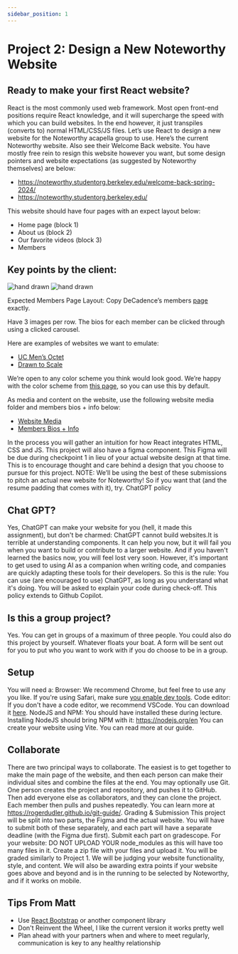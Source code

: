 ```yaml
---
sidebar_position: 1
---
```

# Project 2: Design a New Noteworthy Website

## Ready to make your first React website?

React is the most commonly used web framework. Most open front-end positions require React knowledge, and it will supercharge the speed with which you can build websites. In the end however, it just transpiles (converts to) normal HTML/CSS/JS files.
Let’s use React to design a new website for the Noteworthy acapella group to use. Here’s the current Noteworthy website. Also see their Welcome Back website. You have mostly free rein to resign this website however you want, but some design pointers and website expectations (as suggested by Noteworthy themselves) are below:

- https://noteworthy.studentorg.berkeley.edu/welcome-back-spring-2024/
- https://noteworthy.studentorg.berkeley.edu/

This website should have four pages with an expect layout below:
- Home page (block 1)
- About us (block 2)
- Our favorite videos (block 3)
- Members

## Key points by the client:
![hand drawn](NoteworthyAssets\Project2File1.png)
![hand drawn](NoteworthyAssets\Project2File2.png)


Expected Members Page Layout:
Copy DeCadence’s members [page](https://decadence.berkeley.edu/) exactly.

Have 3 images per row.
The bios for each member can be clicked through using a clicked carousel.

Here are examples of websites we want to emulate:
- [UC Men’s Octet](https://mensoctet.berkeley.edu/)
- [Drawn to Scale](https://drawntoscale.berkeley.edu/)

We’re open to any color scheme you think would look good. We’re happy with the color scheme from [this page](https://noteworthy.berkeley.edu/welcome-back-spring-2024/), so you can use this by default.

As media and content on the website, use the following website media folder and members bios + info below:
- [Website Media](https://drive.google.com/drive/folders/15dGomTiLMZ2z_doHh0zp3pA9spGsr8HT?usp=drive_link)
- [Members Bios + Info](https://docs.google.com/spreadsheets/d/1NWdNfx4CH4_cY8lPHSJBTnxYcYAjjBgUOnd1cPDL6d8/edit?resourcekey#gid=1687110568)

In the process you will gather an intuition for how React integrates HTML, CSS and JS.
This project will also have a figma component. This Figma will be due during checkpoint 1 in lieu of your actual website design at that time. This is to encourage thought and care behind a design that you choose to pursue for this project.
NOTE: We’ll be using the best of these submissions to pitch an actual new website for Noteworthy! So if you want that (and the resume padding that comes with it), try.
ChatGPT policy​

## Chat GPT?
Yes, ChatGPT can make your website for you (hell, it made this assignment), but don't be charmed: ChatGPT cannot build websites.It is terrible at understanding components. It can help you now, but it will fail you when you want to build or contribute to a larger website. And if you haven't learned the basics now, you will feel lost very soon.
However, it's important to get used to using AI as a companion when writing code, and companies are quickly adapting these tools for their developers.
So this is the rule: You can use (are encouraged to use) ChatGPT, as long as you understand what it's doing. You will be asked to explain your code during check-off.
This policy extends to Github Copilot.

## Is this a group project?​
Yes. You can get in groups of a maximum of three people. You could also do this project by yourself. Whatever floats your boat. A form will be sent out for you to put who you want to work with if you do choose to be in a group.
## Setup​
You will need a:
Browser: We recommend Chrome, but feel free to use any you like. If you're using Safari, make sure [you enable dev tools](https://developer.apple.com/library/content/documentation/NetworkingInternetWeb/Conceptual/Web_Inspector_Tutorial/EnableWebInspector/EnableWebInspector.html).
Code editor: If you don't have a code editor, we recommend VSCode. You can download it [here](https://aka.ms/visual-studio-code).
NodeJS and NPM: You should have installed these during lecture. Installing NodeJS should bring NPM with it: https://nodejs.org/en
You can create your website using Vite. You can read more at our guide.
## Collaborate​
There are two principal ways to collaborate. The easiest is to get together to make the main page of the website, and then each person can make their individual sites and combine the files at the end.
You may optionally use Git. One person creates the project and repository, and pushes it to GitHub. Then add everyone else as collaborators, and they can clone the project. Each member then pulls and pushes repeatedly. You can learn more at https://rogerdudler.github.io/git-guide/.
Grading & Submission
This project will be split into two parts, the Figma and the actual website. You will have to submit both of these separately, and each part will have a separate deadline (with the Figma due first).
Submit each part on gradescope.
For your website: DO NOT UPLOAD YOUR node_modules as this will have too many files in it. Create a zip file with your files and upload it.
You will be graded similarly to Project 1. We will be judging your website functionality, style, and content. We will also be awarding extra points if your website goes above and beyond and is in the running to be selected by Noteworthy, and if it works on mobile.

## Tips From Matt
- Use [React Bootstrap](https://react-bootstrap.netlify.app/docs/getting-started/introduction#examples) or another component library 
- Don't Reinvent the Wheel, I like the current version it works pretty well
- Plan ahead with your partners when and where to meet regularly, communication is key to any healthy relationship

    